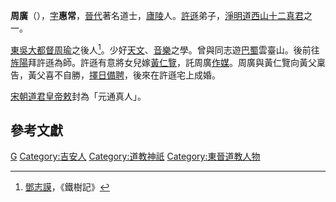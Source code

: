 '''周廣'''（{{bd|?||?||}}），[[表字|字]]'''惠常'''，[[晉代|晉代]]著名道士，[[廬陵|廬陵]]人。[[許遜|許遜]]弟子，[[淨明道|淨明道]][[西山十二真君|西山十二真君]]之一。

[[孙吴|東吳]][[大都督|大都督]][[周瑜|周瑜]]之後人<ref>[[鄧志謨|鄧志謨]]，《鐵樹記》</ref>。少好[[天文|天文]]、[[音樂|音樂]]之學。曾與同志遊[[巴蜀|巴蜀]]雲臺山。後前往[[旌陽|旌陽]]拜許遜為師。許遜有意將女兒嫁[[黃仁覽|黃仁覽]]，託周廣[[媒人|作媒]]。周廣與黃仁覽向黃父稟告，黃父喜不自勝，[[擇日|擇日]][[聘金|備聘]]，後來在許遜宅上成婚。

[[宋朝|宋朝]][[道君皇帝|道君皇帝]][[敕|敕]]封為「元通真人」。

== 參考文獻 ==

{{reflist}}
{{西山十二真君}}

{{DEFAULTSORT:Z}}
[[Category:周姓|G]]
[[Category:吉安人|Category:吉安人]]
[[Category:道教神祇|Category:道教神祇]]
[[Category:東晉道教人物|Category:東晉道教人物]]